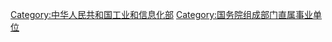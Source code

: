 [[Category:中华人民共和国工业和信息化部|Category:中华人民共和国工业和信息化部]]
[[Category:国务院组成部门直属事业单位|Category:国务院组成部门直属事业单位]]